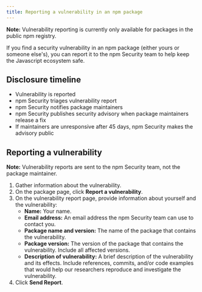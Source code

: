 ```yaml
---
title: Reporting a vulnerability in an npm package
---
```


<Note>

**Note:** Vulnerability reporting is currently only available for packages in the public npm registry.

</Note>

If you find a security vulnerability in an npm package (either yours or someone else's), you can report it to the npm Security team to help keep the Javascript ecosystem safe.

## Disclosure timeline

- Vulnerability is reported
- npm Security triages vulnerability report
- npm Security notifies package maintainers
- npm Security publishes security advisory when package maintainers release a fix
- If maintainers are unresponsive after 45 days, npm Security makes the advisory public

## Reporting a vulnerability

<Note>

**Note:** Vulnerability reports are sent to the npm Security team, not the package maintainer.

</Note>

1. Gather information about the vulnerability.
2. On the package page, click **Report a vulnerability**.
3. On the vulnerability report page, provide information about yourself and the vulnerability:
   - **Name:** Your name.
   - **Email address:** An email address the npm Security team can use to contact you.
   - **Package name and version:** The name of the package that contains the vulnerability.
   - **Package version:** The version of the package that contains the vulnerability. Include all affected versions.
   - **Description of vulnerability:** A brief description of the vulnerability and its effects. Include references, commits, and/or code examples that would help our researchers reproduce and investigate the vulnerability.
4. Click **Send Report**.
